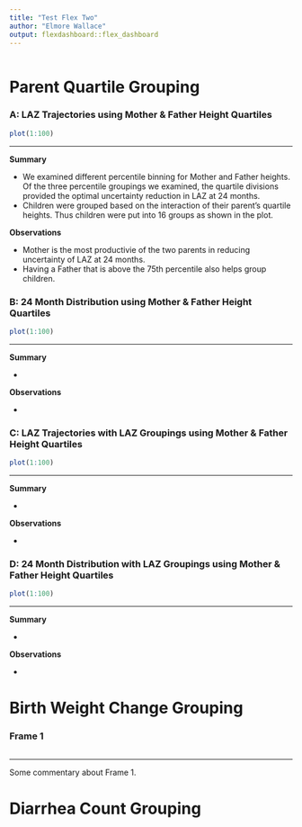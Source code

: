 ```yaml
---
title: "Test Flex Two"
author: "Elmore Wallace"
output: flexdashboard::flex_dashboard
---
```



```r


```


Parent Quartile Grouping {.storyboard}
=========================================

### **A: LAZ Trajectories** using Mother & Father Height Quartiles  {data-commentary-width=200}

```r

plot(1:100)

```

*** 

**Summary**   
   
* We examined different percentile binning for Mother and Father heights.  Of the three percentile groupings we examined, the quartile divisions provided the optimal uncertainty reduction in LAZ at 24 months.   
* Children were grouped based on the interaction of their parent's quartile heights.  Thus children were put into 16 groups as shown in the plot.
   
**Observations**   
   
* Mother is the most productivie of the two parents in reducing uncertainty of LAZ at 24 months.
* Having a Father that is above the 75th percentile also helps group children.
 

### **B: 24 Month Distribution** using Mother & Father Height Quartiles {data-commentary-width=200}

```r

plot(1:100)

```

*** 

**Summary**   
   
* 
   
**Observations**   
   
* 
 

### **C: LAZ Trajectories with LAZ Groupings** using Mother & Father Height Quartiles  {data-commentary-width=200}

```r

plot(1:100)

```

*** 

**Summary**   
   
* 
   
**Observations**   
   
* 


### **D: 24 Month Distribution with LAZ Groupings** using Mother & Father Height Quartiles {data-commentary-width=200}

```r

plot(1:100)

```

*** 

**Summary**   
   
* 
   
**Observations**   
   
* 



Birth Weight Change Grouping {.storyboard}
=========================================

### Frame 1

```r


```

*** 

Some commentary about Frame 1.


Diarrhea Count Grouping {.storyboard}
=========================================


